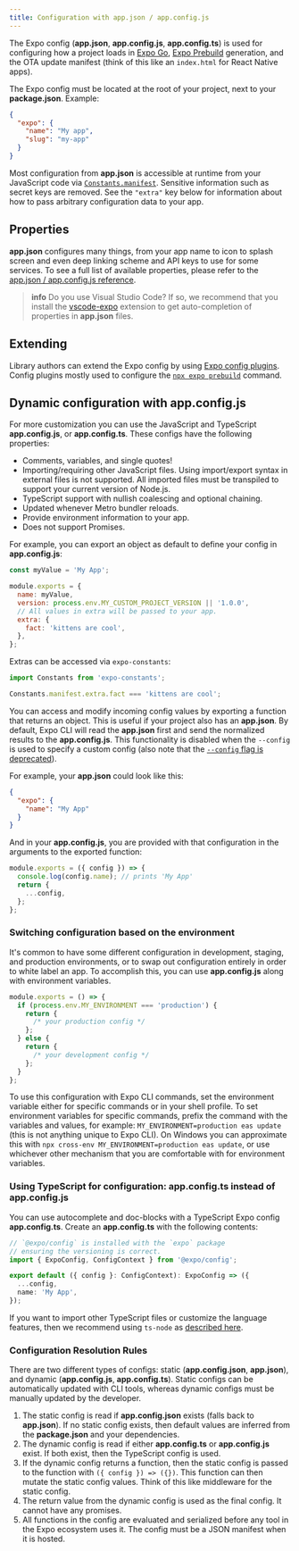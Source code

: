 ```yaml
---
title: Configuration with app.json / app.config.js
---
```



<PossibleRedirectNotification newUrl="/versions/latest/config/app/" />

The Expo config (**app.json**, **app.config.js**, **app.config.ts**) is used for configuring how a project loads in [Expo Go](https://expo.dev/expo-go), [Expo Prebuild](/workflow/prebuild) generation, and the OTA update manifest (think of this like an `index.html` for React Native apps).

The Expo config must be located at the root of your project, next to your **package.json**. Example:

```json
{
  "expo": {
    "name": "My app",
    "slug": "my-app"
  }
}
```

Most configuration from **app.json** is accessible at runtime from your JavaScript code via [`Constants.manifest`](/versions/latest/sdk/constants/#expoconstantsmanifest). Sensitive information such as secret keys are removed. See the `"extra"` key below for information about how to pass arbitrary configuration data to your app.

## Properties

**app.json** configures many things, from your app name to icon to splash screen and even deep linking scheme and API keys to use for some services. To see a full list of available properties, please refer to the [app.json / app.config.js reference](/versions/latest/config/app/).

> **info** Do you use Visual Studio Code? If so, we recommend that you install the [vscode-expo](https://marketplace.visualstudio.com/items?itemName=byCedric.vscode-expo) extension to get auto-completion of properties in **app.json** files.

## Extending

Library authors can extend the Expo config by using [Expo config plugins](/guides/config-plugins). Config plugins mostly used to configure the [`npx expo prebuild`](/workflow/prebuild.mdx) command.

## Dynamic configuration with app.config.js

For more customization you can use the JavaScript and TypeScript **app.config.js**, or **app.config.ts**. These configs have the following properties:

- Comments, variables, and single quotes!
- Importing/requiring other JavaScript files. Using import/export syntax in external files is not supported. All imported files must be transpiled to support your current version of Node.js.
- TypeScript support with nullish coalescing and optional chaining.
- Updated whenever Metro bundler reloads.
- Provide environment information to your app.
- Does not support Promises.

For example, you can export an object as default to define your config in **app.config.js**:

```js
const myValue = 'My App';

module.exports = {
  name: myValue,
  version: process.env.MY_CUSTOM_PROJECT_VERSION || '1.0.0',
  // All values in extra will be passed to your app.
  extra: {
    fact: 'kittens are cool',
  },
};
```

Extras can be accessed via `expo-constants`:

```ts App.js
import Constants from 'expo-constants';

Constants.manifest.extra.fact === 'kittens are cool';
```

You can access and modify incoming config values by exporting a function that returns an object. This is useful if your project also has an **app.json**. By default, Expo CLI will read the **app.json** first and send the normalized results to the **app.config.js**. This functionality is disabled when the `--config` is used to specify a custom config (also note that the [`--config` flag is deprecated](https://expo.fyi/config-flag-migration)).

For example, your **app.json** could look like this:

```json app.json
{
  "expo": {
    "name": "My App"
  }
}
```

And in your **app.config.js**, you are provided with that configuration in the arguments to the exported function:

```js app.config.js
module.exports = ({ config }) => {
  console.log(config.name); // prints 'My App'
  return {
    ...config,
  };
};
```

### Switching configuration based on the environment

It's common to have some different configuration in development, staging, and production environments, or to swap out configuration entirely in order to white label an app. To accomplish this, you can use **app.config.js** along with environment variables.

```js app.config.js
module.exports = () => {
  if (process.env.MY_ENVIRONMENT === 'production') {
    return {
      /* your production config */
    };
  } else {
    return {
      /* your development config */
    };
  }
};
```

To use this configuration with Expo CLI commands, set the environment variable either for specific commands or in your shell profile. To set environment variables for specific commands, prefix the command with the variables and values, for example: `MY_ENVIRONMENT=production eas update` (this is not anything unique to Expo CLI). On Windows you can approximate this with `npx cross-env MY_ENVIRONMENT=production eas update`, or use whichever other mechanism that you are comfortable with for environment variables.

### Using TypeScript for configuration: app.config.ts instead of app.config.js

You can use autocomplete and doc-blocks with a TypeScript Expo config **app.config.ts**. Create an **app.config.ts** with the following contents:

```ts app.config.ts
// `@expo/config` is installed with the `expo` package
// ensuring the versioning is correct.
import { ExpoConfig, ConfigContext } from '@expo/config';

export default ({ config }: ConfigContext): ExpoConfig => ({
  ...config,
  name: 'My App',
});
```

If you want to import other TypeScript files or customize the language features, then we recommend using `ts-node` as [described here](/guides/typescript#appconfigjs).

### Configuration Resolution Rules

There are two different types of configs: static (**app.config.json**, **app.json**), and dynamic (**app.config.js**, **app.config.ts**). Static configs can be automatically updated with CLI tools, whereas dynamic configs must be manually updated by the developer.

1. The static config is read if **app.config.json** exists (falls back to **app.json**). If no static config exists, then default values are inferred from the **package.json** and your dependencies.
2. The dynamic config is read if either **app.config.ts** or **app.config.js** exist. If both exist, then the TypeScript config is used.
3. If the dynamic config returns a function, then the static config is passed to the function with `({ config }) => ({})`. This function can then mutate the static config values. Think of this like middleware for the static config.
4. The return value from the dynamic config is used as the final config. It cannot have any promises.
5. All functions in the config are evaluated and serialized before any tool in the Expo ecosystem uses it. The config must be a JSON manifest when it is hosted.
